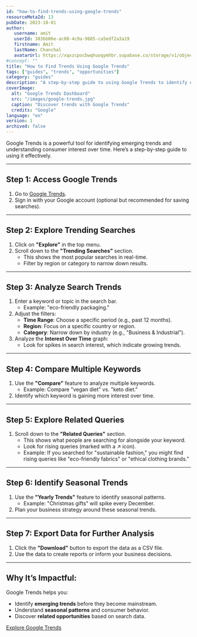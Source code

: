 ```yaml
---
id: "how-to-find-trends-using-google-trends"
resourceMetaId: 13
pubDate: 2023-10-01
author: 
   username: amit
   userId: 383bb06e-ac08-4c9a-9685-ca5edf2a3a19
   firstname: Amit
   lastName: Chanchal
   avatarUrl: https://xqxzcpocbwqhuoqymhbr.supabase.co/storage/v1/object/public/profiles/383bb06e-ac08-4c9a-9685-ca5edf2a3a19/profile.jpg
#concept: ""
title: "How to Find Trends Using Google Trends"
tags: ["guides", "trends", "opportunities"]
category: "guides"
description: "A step-by-step guide to using Google Trends to identify emerging trends and uncover business opportunities."
coverImage:
  alt: "Google Trends Dashboard"
  src: "/images/google-trends.jpg"
  caption: "Discover trends with Google Trends"
  credits: "Google"
language: "en"
version: 1
archived: false
---
```


Google Trends is a powerful tool for identifying emerging trends and understanding consumer interest over time. Here’s a step-by-step guide to using it effectively.

---

## Step 1: Access Google Trends
1. Go to [Google Trends](https://trends.google.com).
2. Sign in with your Google account (optional but recommended for saving searches).

---

## Step 2: Explore Trending Searches
1. Click on **"Explore"** in the top menu.
2. Scroll down to the **"Trending Searches"** section.
   - This shows the most popular searches in real-time.
   - Filter by region or category to narrow down results.

---

## Step 3: Analyze Search Trends
1. Enter a keyword or topic in the search bar.
   - Example: "eco-friendly packaging."
2. Adjust the filters:
   - **Time Range**: Choose a specific period (e.g., past 12 months).
   - **Region**: Focus on a specific country or region.
   - **Category**: Narrow down by industry (e.g., "Business & Industrial").
3. Analyze the **Interest Over Time** graph:
   - Look for spikes in search interest, which indicate growing trends.

---

## Step 4: Compare Multiple Keywords
1. Use the **"Compare"** feature to analyze multiple keywords.
   - Example: Compare "vegan diet" vs. "keto diet."
2. Identify which keyword is gaining more interest over time.

---

## Step 5: Explore Related Queries
1. Scroll down to the **"Related Queries"** section.
   - This shows what people are searching for alongside your keyword.
   - Look for rising queries (marked with a ↗️ icon).
   - Example: If you searched for "sustainable fashion," you might find rising queries like "eco-friendly fabrics" or "ethical clothing brands."

---

## Step 6: Identify Seasonal Trends
1. Use the **"Yearly Trends"** feature to identify seasonal patterns.
   - Example: "Christmas gifts" will spike every December.
2. Plan your business strategy around these seasonal trends.

---

## Step 7: Export Data for Further Analysis
1. Click the **"Download"** button to export the data as a CSV file.
2. Use the data to create reports or inform your business decisions.

---

## Why It’s Impactful:
Google Trends helps you:
- Identify **emerging trends** before they become mainstream.
- Understand **seasonal patterns** and consumer behavior.
- Discover **related opportunities** based on search data.

[Explore Google Trends](https://trends.google.com)